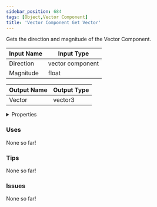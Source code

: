 ```yaml
---
sidebar_position: 684
tags: [Object,Vector Component]
title: 'Vector Component Get Vector'
---
```


Gets the direction and magnitude of the Vector Component.




<EsbSvg />

| Input Name | Input Type |
|-----------|-----------|
| Direction | vector component |
| Magnitude | float |

| Output Name | Output Type |
|-----------|-----------|
| Vector | vector3 |


<details>
  <summary>Properties</summary>
  <div>
    <div>
    <table>
      <thead>
        <tr>
          <th>Is beta required?</th>
          <th>❌</th>
        </tr>
        <tr>
          <th>Is this chip a trolling risk?</th>
          <th>❌</th>
        </tr>
        <tr>
          <th>Is this chip a role assignment risk?</th>
          <th>❌</th>
        </tr>
        <tr>
          <th>Chip UUID</th>
          <th>74ba9189-2880-46fa-b4b0-3c9a7152489e</th>
        </tr>
      </thead>
    </table>
    </div>
  </div>
</details>

### Uses

None so far!

### Tips

None so far!

### Issues

None so far!